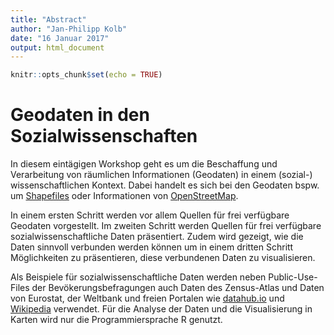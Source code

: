 ```yaml
---
title: "Abstract"
author: "Jan-Philipp Kolb"
date: "16 Januar 2017"
output: html_document
---
```


```r
knitr::opts_chunk$set(echo = TRUE)
```

# Geodaten in den Sozialwissenschaften

In diesem eintägigen Workshop geht es um die Beschaffung und Verarbeitung von räumlichen Informationen (Geodaten) in einem (sozial-) wissenschaftlichen Kontext.  Dabei handelt es sich bei den Geodaten bspw. um [Shapefiles](https://de.wikipedia.org/wiki/Shapefile) oder  Informationen von [OpenStreetMap](http://openstreetmap.de/). 

In einem ersten Schritt werden vor allem Quellen für frei verfügbare Geodaten vorgestellt. Im zweiten Schritt werden Quellen für frei verfügbare sozialwissenschaftliche Daten präsentiert. Zudem wird gezeigt, wie die Daten sinnvoll verbunden werden können um in einem dritten Schritt Möglichkeiten zu präsentieren, diese verbundenen Daten zu visualisieren. 

Als Beispiele für sozialwissenschaftliche Daten werden neben Public-Use-Files der Bevökerungsbefragungen auch Daten des Zensus-Atlas und Daten von Eurostat, der Weltbank und freien Portalen wie [datahub.io](https://datahub.io/) und [Wikipedia](https://www.wikidata.org/wiki/Wikidata:Main_Page) verwendet. Für die Analyse der Daten und die Visualisierung in Karten wird nur die Programmiersprache R genutzt. 
